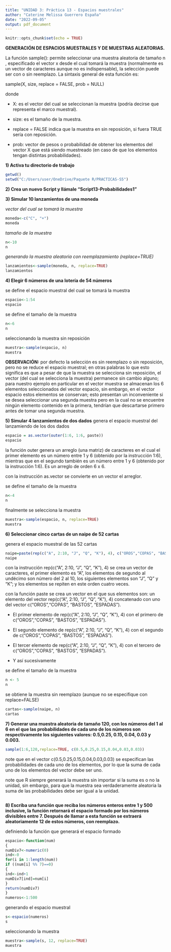 ```yaml
---
title: "UNIDAD 3: Práctica 13 - Espacios muestrales"
author: "Caterine Melissa Guerrero España"
date: "2022-09-05"
output: pdf_document
---
```


```r
knitr::opts_chunk$set(echo = TRUE)
```

**GENERACIÓN DE ESPACIOS MUESTRALES Y DE MUESTRAS ALEATORIAS.**

La función sample(): permite seleccionar una muestra aleatoria de tamaño n , especificado el vector x desde el cual tomará la muestra (normalmente es un vector de caracteres aunque no es indispensable), la selección puede ser con o sin reemplazo. La sintaxis general de esta función es:

sample(X, size, replace = FALSE, prob = NULL)

donde

-   X: es el vector del cual se seleccionan la muestra (podría decirse que representa el marco muestral).

-   size: es el tamaño de la muestra.

-   replace = FALSE indica que la muestra en sin reposición, si fuera TRUE sería con reposición.

-   prob: vector de pesos o probabilidad de obtener los elementos del vector X que está siendo muestreado (en caso de que los elementos tengan distintas probabilidades).

**1) Activa tu directorio de trabajo**

```r
getwd()
setwd("C:/Users/user/OneDrive/Paquete R/PRACTICAS-S5")
```

**2) Crea un nuevo Script y llámale "Script13-Probabilidades1"**

**3) Simular 10 lanzamientos de una moneda**

*vector del cual se tomará la muestra*

```r
moneda<-c("C", "+")
moneda
```

*tamaño de la muestra*

```r
n<-10
n
```

*generando la muestra aleatoria con reemplazamiento (replace=TRUE)*

```r
lanzamientos<-sample(moneda, n, replace=TRUE)
lanzamientos
```

**4) Elegir 6 números de una lotería de 54 números**

se define el espacio muestral del cual se tomará la muestra

```r
espacio<-1:54
espacio
```

se define el tamaño de la muestra

```r
n<-6
n
```

seleccionando la muestra sin reposición

```r
muestra<-sample(espacio, n)
muestra
```

**OBSERVACIÓN:** por defecto la selección es sin reemplazo o sin reposición, pero no se reduce el espacio muestral; en otras palabras lo que esto significa es que a pesar de que la muestra se selecciona sin reposición, el vector (del cual se selecciona la muestra) permanece sin cambio alguno; para nuestro ejemplo en particular en el vector muestra se almacenan los 6 elementos seleccionados del vector espacio, sin embargo, en el vector espacio estos elementos se conservan; esto presentan un inconveniente si se desea seleccionar una segunda muestra pero en la cual no se encuentre ningún elemento contenido en la primera, tendrían que descartarse primero antes de tomar una segunda muestra.

**5) Simular 4 lanzamientos de dos dados** genera el espacio muestral del lanzamiendo de los dos dados

```r
espacio = as.vector(outer(1:6, 1:6, paste))
espacio
```

la función outer genera un arreglo (una matriz) de caracteres en el cual el primer elemento es un número entre 1 y 6 (obtenido por la instrucción 1:6), mientras que en el segundo también es un número entre 1 y 6 (obtenido por la instrucción 1:6). Es un arreglo de orden 6 x 6.

con la instrucción as.vector se convierte en un vector el arreglor.

se define el tamaño de la muestra

```r
n<-4
n
```

finalmente se selecciona la muestra

```r
muestra<-sample(espacio, n, replace=TRUE)
muestra
```

**6) Seleccionar cinco cartas de un naipe de 52 cartas**

genera el espacio muestral de las 52 cartas

```r
naipe=paste(rep(c("A", 2:10, "J", "Q", "K"), 4), c("OROS","COPAS", "BASTOS","ESPADAS"))
naipe
```

con la instrucción rep(c("A", 2:10, "J", "Q", "K"), 4) se crea un vector de caracteres, el primer elemento es "A", los elementos de segundo al undécimo son número del 2 al 10, los siguientes elementos son "J", "Q" y "K"; y los elementos se repiten en este orden cuatro veces.

con la función paste se crea un vector en el que sus elementos son: un elemento del vector rep(c("A", 2:10, "J", "Q", "K"), 4) concatenado con uno del vector c("OROS","COPAS", "BASTOS", "ESPADAS").

-   El primer elemento de rep(c("A", 2:10, "J", "Q", "K"), 4) con el primero de c("OROS","COPAS", "BASTOS", "ESPADAS").

-   El segundo elemento de rep(c("A", 2:10, "J", "Q", "K"), 4) con el segundo de c("OROS","COPAS", "BASTOS", "ESPADAS").

-   El tercer elemento de rep(c("A", 2:10, "J", "Q", "K"), 4) con el tercero de c("OROS","COPAS", "BASTOS", "ESPADAS").

-    Y así sucesivamente

se define el tamaño de la muestra

```r
n <- 5
n
```

se obtiene la muestra sin reemplazo (aunque no se especifique con replace=FALSE)
```r
cartas<-sample(naipe, n)
cartas
```

**7) Generar una muestra aleatoria de tamaño 120, con los números del 1 al 6 en el que las probabilidades de cada uno de los números son respectivamente los siguientes valores: 0.5,0.25, 0.15, 0.04, 0.03 y 0.003.**
```r
sample(1:6,120,replace=TRUE, c(0.5,0.25,0.15,0.04,0.03,0.03))
```

note que en el vector c(0.5,0.25,0.15,0.04,0.03,0.03) se especifican las probabilidades de cada uno de los elementos, por lo que la suma de cada uno de los elementos del vector debe ser uno.


note que R siempre generará la muestra sin importar si la suma es o no la unidad, sin embargo, para que la muestra sea verdaderamente aleatoria la suma de las probabilidades debe ser igual a la unidad.
```r

```

**8) Escriba una función que reciba los números enteros entre 1 y 500 inclusive, la función retornará el espacio formado por los números divisibles entre 7. Después de llamar a esta función se extraerá aleatoriamente 12 de estos números, con reemplazo.**


definiendo la función que generará el espacio formado
```r
espacio<-function(num)
{
numDiv7<-numeric(0)
ind<-0
for(i in 1:length(num))
if ((num[i] %% 7)==0)
{
ind<-ind+1
numDiv7[ind]=num[i]
}
return(numDiv7)
}
numeros<-1:500
```

generando el espacio muestral
```r
s<-espacio(numeros)
s
```

seleccionando la muestra
```r
muestra<-sample(s, 12, replace=TRUE)
muestra
```
